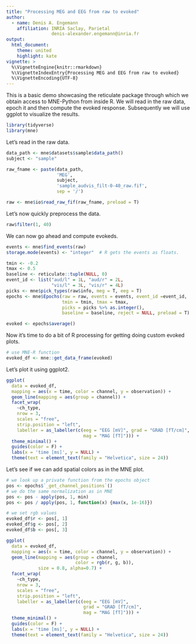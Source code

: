 ```yaml
---
title: "Processing MEG and EEG from raw to evoked"
author: 
  - name: Denis A. Engemann
    affiliation: INRIA Saclay, Parietal
                 denis-alexander.engemann@inria.fr
output:
  html_document:
    theme: united
    highlight: kate
vignette: >
  %\VignetteEngine{knitr::rmarkdown}
  %\VignetteIndexEntry{Processing MEG and EEG from raw to evoked}
  %\VignetteEncoding{UTF-8}
---
```


This is a basic demo showcasing the reticulate package through which
we obtain access to MNE-Python from inside R.
We will read in the raw data, epoch it and then compute the evoked
response. Subsequently we will use ggplot to visualize the results.

```r
library(tidyverse)
library(mne)
```

Let's read in the raw data.

```r
data_path <- mne$datasets$sample$data_path()
subject <- "sample"

raw_fname <- paste(data_path,
                   'MEG', 
                   subject,
                   'sample_audvis_filt-0-40_raw.fif',
                   sep = '/')

raw <- mne$io$read_raw_fif(raw_fname, preload = T)
```


Let's now quickly preprocess the data.

```r
raw$filter(1, 40)
```

We can now go ahead and compute evokeds.

```r
events <- mne$find_events(raw)
storage.mode(events) <- "integer"  # R gets the events as floats.

tmin <- -0.2
tmax <- 0.5
baseline <- reticulate::tuple(NULL, 0)
event_id <- list("aud/l" = 1L, "aud/r" = 2L,
                 "vis/l" = 3L, "vis/r" = 4L)
picks <- mne$pick_types(raw$info, meg = T, eeg = T)
epochs <- mne$Epochs(raw = raw, events = events, event_id =event_id,
                     tmin = tmin, tmax = tmax,
                     picks = picks %>% as.integer(),
                     baseline = baseline, reject = NULL, preload = T) 

evoked <- epochs$average()
```

Now it's time to do a bit of R processing for getting doing custom
evoked plots.

```r
# use MNE-R function
evoked_df <- mne::get_data_frame(evoked)
```

Let's plot it using ggplot2.

```r
ggplot(
  data = evoked_df,
  mapping = aes(x = time, color = channel, y = observation)) +
  geom_line(mapping = aes(group = channel)) +
  facet_wrap(
    ~ch_type,
    nrow = 3,
    scales = "free",
    strip.position = "left",
    labeller = as_labeller(c(eeg = "EEG [mV]", grad = "GRAD [fT/cm]",
                             mag = "MAG [fT]"))) +
  theme_minimal() +
  guides(color = F) +
  labs(x = 'time [ms]', y = NULL) +
  theme(text = element_text(family = "Helvetica", size = 24))

```

Let's see if we can add spatial colors as in the MNE plot.

```r
# we look up a private function from the epochs object
pos <- epochs$`_get_channel_positions`()
# we do the same normalization as in MNE
pos <- pos - apply(pos, 1, min)
pos <- pos / apply(pos, 1, function(x) {max(x, 1e-16)})

# we set rgb values
evoked_df$r <- pos[, 1]
evoked_df$g <- pos[, 2]
evoked_df$b <- pos[, 3]

ggplot(
  data = evoked_df,
  mapping = aes(x = time, color = channel, y = observation)) +
  geom_line(mapping = aes(group = channel,
                          color = rgb(r, g, b)),
            size = 0.8, alpha=0.7) +
  facet_wrap(
    ~ch_type,
    nrow = 3,
    scales = "free",
    strip.position = "left",
    labeller = as_labeller(c(eeg = "EEG [mV]",
                             grad = "GRAD [fT/cm]",
                             mag = "MAG [fT]"))) +
  theme_minimal() +
  guides(color = F) +
  labs(x = 'time [ms]', y = NULL) +
  theme(text = element_text(family = "Helvetica", size = 24))
```
